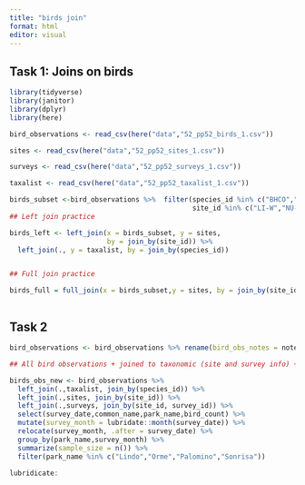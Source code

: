 ```yaml
---
title: "birds join"
format: html
editor: visual
---
```


## Task 1: Joins on birds

```r
library(tidyverse)
library(janitor)
library(dplyr)
library(here)

bird_observations <- read_csv(here("data","52_pp52_birds_1.csv"))

sites <- read_csv(here("data","52_pp52_sites_1.csv"))

surveys <- read_csv(here("data","52_pp52_surveys_1.csv"))

taxalist <- read_csv(here("data","52_pp52_taxalist_1.csv"))

birds_subset <-bird_observations %>%  filter(species_id %in% c("BHCO","RWBL"),
                                             site_id %in% c("LI-W","NU-C"))
## Left join practice

birds_left <- left_join(x = birds_subset, y = sites, 
                        by = join_by(site_id)) %>% 
  left_join(., y = taxalist, by = join_by(species_id))


## Full join practice 

birds_full = full_join(x = birds_subset,y = sites, by = join_by(site_id))



```

## Task 2

```r
bird_observations <- bird_observations %>% rename(bird_obs_notes = notes)

## All bird observations + joined to taxonomic (site and survey info) + limited to survey_data, common_name, park_name, bird_count

birds_obs_new <- bird_observations %>% 
  left_join(.,taxalist, join_by(species_id)) %>% 
  left_join(.,sites, join_by(site_id)) %>% 
  left_join(.,surveys, join_by(site_id, survey_id)) %>%  
  select(survey_date,common_name,park_name,bird_count) %>% 
  mutate(survey_month = lubridate::month(survey_date)) %>% 
  relocate(survey_month, .after = survey_date) %>% 
  group_by(park_name,survey_month) %>% 
  summarize(sample_size = n()) %>% 
  filter(park_name %in% c("Lindo","Orme","Palomino","Sonrisa"))

lubridicate:
```
